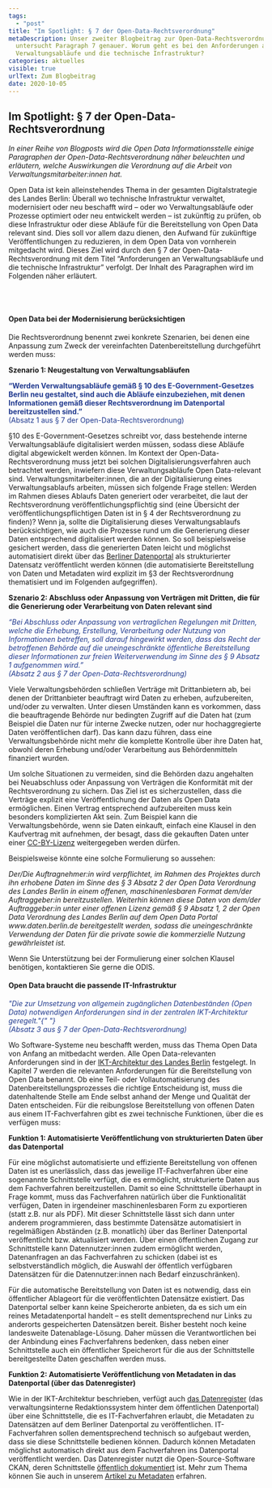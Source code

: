 ```yaml
---
tags:
  - "post"
title: "Im Spotlight: § 7 der Open-Data-Rechtsverordnung"
metaDescription: Unser zweiter Blogbeitrag zur Open-Data-Rechtsverordnung
  untersucht Paragraph 7 genauer. Worum geht es bei den Anforderungen an
  Verwaltungsabläufe und die technische Infrastruktur?
categories: aktuelles
visible: true
urlText: Zum Blogbeitrag
date: 2020-10-05
---
```


## Im Spotlight: § 7 der Open-Data-Rechtsverordnung

_In einer Reihe von Blogposts wird die Open Data Informationsstelle einige Paragraphen der Open-Data-Rechtsverordnung näher beleuchten und erläutern, welche Auswirkungen die Verordnung auf die Arbeit von Verwaltungsmitarbeiter:innen hat._

Open Data ist kein alleinstehendes Thema in der gesamten Digitalstrategie des Landes Berlin: Überall wo technische Infrastruktur verwaltet, modernisiert oder neu beschafft wird – oder wo Verwaltungsabläufe oder Prozesse optimiert oder neu entwickelt werden – ist zukünftig zu prüfen, ob diese Infrastruktur oder diese Abläufe für die Bereitstellung von Open Data relevant sind. Dies soll vor allem dazu dienen, den Aufwand für zukünftige Veröffentlichungen zu reduzieren, in dem Open Data von vornherein mitgedacht wird. Dieses Ziel wird durch den § 7 der Open-Data-Rechtsverordnung mit dem Titel “Anforderungen an Verwaltungsabläufe und die technische Infrastruktur” verfolgt. Der Inhalt des Paragraphen wird im Folgenden näher erläutert.

<br />
<br />

#### Open Data bei der Modernisierung berücksichtigen

Die Rechtsverordnung benennt zwei konkrete Szenarien, bei denen eine Anpassung zum Zweck der vereinfachten Datenbereitstellung durchgeführt werden muss:

**Szenario 1: Neugestaltung von Verwaltungsabläufen**

<span style="color:#213A8F">
  <strong>
    “Werden Verwaltungsabläufe gemäß § 10 des E-Government-Gesetzes Berlin neu
    gestaltet, sind auch die Abläufe einzubeziehen, mit denen Informationen
    gemäß dieser Rechtsverordnung im Datenportal bereitzustellen sind.”
  </strong>
</span>
<br />
<span style="color:#213A8F">
  (Absatz 1 aus § 7 der Open-Data-Rechtsverordnung)
</span>

§10 des E-Government-Gesetzes schreibt vor, dass bestehende interne Verwaltungsabläufe digitalisiert werden müssen, sodass diese Abläufe digital abgewickelt werden können. Im Kontext der Open-Data-Rechtsverordnung muss jetzt bei solchen Digitalisierungsverfahren auch betrachtet werden, inwiefern diese Verwaltungsabläufe Open Data-relevant sind.
Verwaltungsmitarbeiter:innen, die an der Digitalisierung eines Verwaltungsablaufs arbeiten, müssen sich folgende Frage stellen: Werden im Rahmen dieses Ablaufs Daten generiert oder verarbeitet, die laut der Rechtsverordnung veröffentlichungspflichtig sind (eine Übersicht der veröffentlichungspflichtigen Daten ist in § 4 der Rechtsverordnung zu finden)? Wenn ja, sollte die Digitalisierung dieses Verwaltungsablaufs berücksichtigen, wie auch die Prozesse rund um die Generierung dieser Daten entsprechend digitalisiert werden können. So soll beispielsweise gesichert werden, dass die generierten Daten leicht und möglichst automatisiert direkt über das [Berliner Datenportal](https://daten.berlin.de) als strukturierter Datensatz veröffentlicht werden können (die automatisierte Bereitstellung von Daten und Metadaten wird explizit im §3 der Rechtsverordnung thematisiert und im Folgenden aufgegriffen).

**Szenario 2: Abschluss oder Anpassung von Verträgen mit Dritten, die für die Generierung oder Verarbeitung von Daten relevant sind**

<span style="color:#213A8F">
  <em>
    “Bei Abschluss oder Anpassung von vertraglichen Regelungen mit Dritten,
    welche die Erhebung, Erstellung, Verarbeitung oder Nutzung von Informationen
    betreffen, soll darauf hingewirkt werden, dass das Recht der betroffenen
    Behörde auf die uneingeschränkte öffentliche Bereitstellung dieser
    Informationen zur freien Weiterverwendung im Sinne des § 9 Absatz 1
    aufgenommen wird.” <br />
    (Absatz 2 aus § 7 der Open-Data-Rechtsverordnung)
  </em>
</span>

Viele Verwaltungsbehörden schließen Verträge mit Drittanbietern ab, bei denen der Drittanbieter beauftragt wird Daten zu erheben, aufzubereiten, und/oder zu verwalten. Unter diesen Umständen kann es vorkommen, dass die beauftragende Behörde nur bedingten Zugriff auf die Daten hat (zum Beispiel die Daten nur für interne Zwecke nutzen, oder nur hochaggregierte Daten veröffentlichen darf). Das kann dazu führen, dass eine Verwaltungsbehörde nicht mehr die komplette Kontrolle über ihre Daten hat, obwohl deren Erhebung und/oder Verarbeitung aus Behördenmitteln finanziert wurden.

Um solche Situationen zu vermeiden, sind die Behörden dazu angehalten bei Neuabschluss oder Anpassung von Verträgen die Konformität mit der Rechtsverordnung zu sichern. Das Ziel ist es sicherzustellen, dass die Verträge explizit eine Veröffentlichung der Daten als Open Data ermöglichen. Einen Vertrag entsprechend aufzubereiten muss kein besonders komplizierten Akt sein. Zum Beispiel kann die Verwaltungsbehörde, wenn sie Daten einkauft, einfach eine Klausel in den Kaufvertrag mit aufnehmen, der besagt, dass die gekauften Daten unter einer [CC-BY-Lizenz](https://berlinonline.github.io/open-data-handbuch/#creative-commons-namensnennung) weitergegeben werden dürfen.

Beispielsweise könnte eine solche Formulierung so aussehen:

<em>
  Der/Die Auftragnehmer:in wird verpflichtet, im Rahmen des Projektes durch ihn
  erhobene Daten im Sinne des § 3 Absatz 2 der Open Data Verordnung des Landes
  Berlin in einem offenen, maschinenlesbaren Format dem/der Auftraggeber:in
  bereitzustellen. Weiterhin können diese Daten von dem/der Auftraggeber:in
  unter einer offenen Lizenz gemäß § 9 Absatz 1, 2 der Open Data Verordnung des
  Landes Berlin auf dem Open Data Portal www.daten.berlin.de bereitgestellt
  werden, sodass die uneingeschränkte Verwendung der Daten für die private sowie
  die kommerzielle Nutzung gewährleistet ist.
</em>

Wenn Sie Unterstützung bei der Formulierung einer solchen Klausel benötigen, kontaktieren Sie gerne die ODIS.

#### Open Data braucht die passende IT-Infrastruktur

<span style="color:#213A8F">
  <em>
    "Die zur Umsetzung von allgemein zugänglichen Datenbeständen (Open Data)
    notwendigen Anforderungen sind in der zentralen IKT-Architektur geregelt."{" "}
    <br />
    (Absatz 3 aus § 7 der Open-Data-Rechtsverordnung)
  </em>
</span>

Wo Software-Systeme neu beschafft werden, muss das Thema Open Data von Anfang an mitbedacht werden. Alle Open Data-relevanten Anforderungen sind in der [IKT-Architektur des Landes Berlin](https://www.berlin.de/sen/inneres/moderne-verwaltung/digitalisierung/ikt-infrastruktur/ikt-architektur-1-5.pdf) festgelegt. In Kapitel 7 werden die relevanten Anforderungen für die Bereitstellung von Open Data benannt. Ob eine Teil- oder Vollautomatisierung des Datenbereitstellungsprozesses die richtige Entscheidung ist, muss die datenhaltende Stelle am Ende selbst anhand der Menge und Qualität der Daten entscheiden. Für die reibungslose Bereitstellung von offenen Daten aus einem IT-Fachverfahren gibt es zwei technische Funktionen, über die es verfügen muss:

**Funktion 1: Automatisierte Veröffentlichung von strukturierten Daten über das Datenportal**

Für eine möglichst automatisierte und effiziente Bereitstellung von offenen Daten ist es unerlässlich, dass das jeweilige IT-Fachverfahren über eine sogenannte Schnittstelle verfügt, die es ermöglicht, strukturierte Daten aus dem Fachverfahren bereitzustellen. Damit so eine Schnittstelle überhaupt in Frage kommt, muss das Fachverfahren natürlich über die Funktionalität verfügen, Daten in irgendeiner maschinenlesbaren Form zu exportieren (statt z.B. nur als PDF). Mit dieser Schnittstelle lässt sich dann unter anderem programmieren, dass bestimmte Datensätze automatisiert in regelmäßigen Abständen (z.B. monatlich) über das Berliner Datenportal veröffentlicht bzw. aktualisiert werden. Über einen öffentlichen Zugang zur Schnittstelle kann Datennutzer:innen zudem ermöglicht werden, Datenanfragen an das Fachverfahren zu schicken (dabei ist es selbstverständlich möglich, die Auswahl der öffentlich verfügbaren Datensätzen für die Datennutzer:innen nach Bedarf einzuschränken).

Für die automatische Bereitstellung von Daten ist es notwendig, dass ein öffentlicher Ablageort für die veröffentlichten Datensätze existiert. Das Datenportal selber kann keine Speicherorte anbieten, da es sich um ein reines Metadatenportal handelt – es stellt dementsprechend nur Links zu anderorts gespeicherten Datensätzen bereit. Bisher besteht noch keine landesweite Datenablage-Lösung. Daher müssen die Verantwortlichen bei der Anbindung eines Fachverfahrens bedenken, dass neben einer Schnittstelle auch ein öffentlicher Speicherort für die aus der Schnittstelle bereitgestellte Daten geschaffen werden muss.

**Funktion 2: Automatisierte Veröffentlichung von Metadaten in das Datenportal (über das Datenregister)**

Wie in der IKT-Architektur beschrieben, verfügt auch [das Datenregister](https://datenregister.berlin.de) (das verwaltungsinterne Redaktionssystem hinter dem öffentlichen Datenportal) über eine Schnittstelle, die es IT-Fachverfahren erlaubt, die Metadaten zu Datensätzen auf dem Berliner Datenportal zu veröffentlichen. IT-Fachverfahren sollen dementsprechend technisch so aufgebaut werden, dass sie diese Schnittstelle bedienen können. Dadurch können Metadaten möglichst automatisch direkt aus dem Fachverfahren ins Datenportal veröffentlicht werden. Das Datenregister nutzt die Open-Source-Software CKAN, deren Schnittstelle [öffentlich dokumentiert](https://docs.ckan.org/en/latest/api/index.html) ist. Mehr zum Thema können Sie auch in unserem [Artikel zu Metadaten](https://odis-berlin.de/ressourcen/metadaten.html) erfahren.

